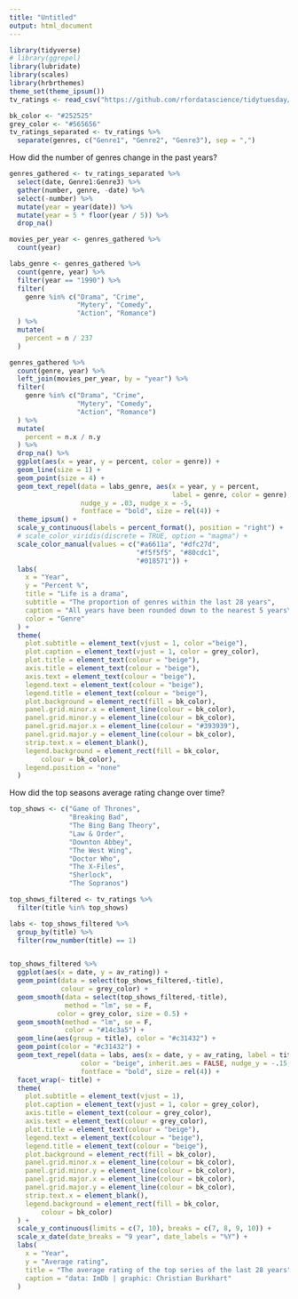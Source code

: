```yaml
---
title: "Untitled"
output: html_document
---
```


```r
library(tidyverse)
# library(ggrepel)
library(lubridate)
library(scales)
library(hrbrthemes)
theme_set(theme_ipsum())
tv_ratings <- read_csv("https://github.com/rfordatascience/tidytuesday/raw/master/data/2019/2019-01-08/IMDb_Economist_tv_ratings.csv")
```

```r
bk_color <- "#252525"
grey_color <- "#565656"
tv_ratings_separated <- tv_ratings %>%
  separate(genres, c("Genre1", "Genre2", "Genre3"), sep = ",")
```

How did the number of genres change in the past years? 

```r
genres_gathered <- tv_ratings_separated %>%
  select(date, Genre1:Genre3) %>%
  gather(number, genre, -date) %>%
  select(-number) %>%
  mutate(year = year(date)) %>%
  mutate(year = 5 * floor(year / 5)) %>%
  drop_na()

movies_per_year <- genres_gathered %>%
  count(year)

labs_genre <- genres_gathered %>%
  count(genre, year) %>%
  filter(year == "1990") %>%
  filter(
    genre %in% c("Drama", "Crime",
                 "Mytery", "Comedy",
                 "Action", "Romance")
  ) %>%
  mutate(
    percent = n / 237
  )

genres_gathered %>%
  count(genre, year) %>%
  left_join(movies_per_year, by = "year") %>%
  filter(
    genre %in% c("Drama", "Crime",
                 "Mytery", "Comedy",
                 "Action", "Romance")
  ) %>%
  mutate(
    percent = n.x / n.y
  ) %>%
  drop_na() %>%
  ggplot(aes(x = year, y = percent, color = genre)) + 
  geom_line(size = 1) +
  geom_point(size = 4) +
  geom_text_repel(data = labs_genre, aes(x = year, y = percent, 
                                         label = genre, color = genre),
                  nudge_y = .03, nudge_x = -5,
                  fontface = "bold", size = rel(4)) +
  theme_ipsum() +
  scale_y_continuous(labels = percent_format(), position = "right") +
  # scale_color_viridis(discrete = TRUE, option = "magma") +
  scale_color_manual(values = c("#a6611a", "#dfc27d", 
                                "#f5f5f5", "#80cdc1", 
                                "#018571")) +
  labs(
    x = "Year", 
    y = "Percent %",
    title = "Life is a drama",
    subtitle = "The proportion of genres within the last 28 years",
    caption = "All years have been rounded down to the nearest 5 years\ndata: ImDb | graphic: Christian Burkhart",
    color = "Genre"
  ) +
  theme(
    plot.subtitle = element_text(vjust = 1, color ="beige"), 
    plot.caption = element_text(vjust = 1, color = grey_color),
    plot.title = element_text(colour = "beige"),
    axis.title = element_text(colour = "beige"), 
    axis.text = element_text(colour = "beige"), 
    legend.text = element_text(colour = "beige"), 
    legend.title = element_text(colour = "beige"), 
    plot.background = element_rect(fill = bk_color), 
    panel.grid.minor.x = element_line(colour = bk_color),
    panel.grid.minor.y = element_line(colour = bk_color),
    panel.grid.major.x = element_line(colour = "#393939"),
    panel.grid.major.y = element_line(colour = bk_color),
    strip.text.x = element_blank(),
    legend.background = element_rect(fill = bk_color, 
        colour = bk_color),
    legend.position = "none"
  ) 
```

How did the top seasons average rating change over time? 

```r
top_shows <- c("Game of Thrones",
               "Breaking Bad",
               "The Bing Bang Theory",
               "Law & Order",
               "Downton Abbey",
               "The West Wing",
               "Doctor Who",
               "The X-Files",
               "Sherlock",
               "The Sopranos") 

top_shows_filtered <- tv_ratings %>%
  filter(title %in% top_shows)

labs <- top_shows_filtered %>% 
  group_by(title) %>% 
  filter(row_number(title) == 1)


top_shows_filtered %>%
  ggplot(aes(x = date, y = av_rating)) + 
  geom_point(data = select(top_shows_filtered,-title), 
             colour = grey_color) +
  geom_smooth(data = select(top_shows_filtered,-title), 
              method = "lm", se = F, 
            color = grey_color, size = 0.5) + 
  geom_smooth(method = "lm", se = F, 
              color = "#14c3a5") + 
  geom_line(aes(group = title), color = "#c31432") +
  geom_point(color = "#c31432") + 
  geom_text_repel(data = labs, aes(x = date, y = av_rating, label = title),
                  color = "beige", inherit.aes = FALSE, nudge_y = -.15,
                  fontface = "bold", size = rel(4)) +
  facet_wrap(~ title) +
  theme(
    plot.subtitle = element_text(vjust = 1), 
    plot.caption = element_text(vjust = 1, color = grey_color),
    axis.title = element_text(colour = grey_color), 
    axis.text = element_text(colour = grey_color), 
    plot.title = element_text(colour = "beige"), 
    legend.text = element_text(colour = "beige"), 
    legend.title = element_text(colour = "beige"), 
    plot.background = element_rect(fill = bk_color), 
    panel.grid.minor.x = element_line(colour = bk_color),
    panel.grid.minor.y = element_line(colour = bk_color),
    panel.grid.major.x = element_line(colour = bk_color),
    panel.grid.major.y = element_line(colour = bk_color),
    strip.text.x = element_blank(),
    legend.background = element_rect(fill = bk_color, 
        colour = bk_color)
  ) +
  scale_y_continuous(limits = c(7, 10), breaks = c(7, 8, 9, 10)) +
  scale_x_date(date_breaks = "9 year", date_labels = "%Y") +
  labs(
    x = "Year", 
    y = "Average rating",
    title = "The average rating of the top series of the last 28 years",
    caption = "data: ImDb | graphic: Christian Burkhart"
  )
```


